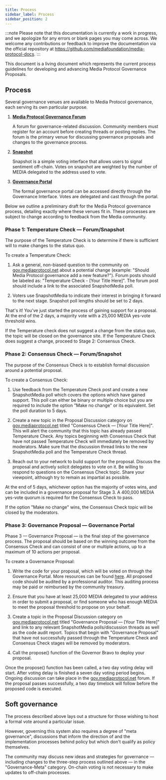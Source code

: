 ```yaml
---
title: Process
sidebar_label: Process
sidebar_position: 2
---
```


:::note
Please note that this documentation is currently a work in progress, and we apologize for any errors or blank pages you may come across. We welcome any contributions or feedback to improve the documentation via the official repository at https://github.com/mediafoundation/media-protocol-docs.
:::

This document is a living document which represents the current process guidelines for developing and advancing Media Protocol Governance Proposals.

## Process

Several governance venues are available to Media Protocol governance, each serving its own particular purpose.

1. [**Media Protocol Governance Forum**](https://gov.mediaprotocol.net/)

    A forum for governance-related discussion. Community members must register for an account before creating threads or posting replies. The forum is the primary venue for discussing governance proposals and changes to the governance process.

2. [**Snapshot**](https://snapshot.org/#/mediaprotocol.eth)

    Snapshot is a simple voting interface that allows users to signal sentiment off-chain. Votes on snapshot are weighted by the number of MEDIA delegated to the address used to vote.

3. [**Governance Portal**](https://www.mediaprotocol.net/)

    The formal governance portal can be accessed directly through the Governance Interface. Votes are delegated and cast through the portal.

Below we outline a preliminary draft for the Media Protocol governance process, detailing exactly where these venues fit in. These processes are subject to change according to feedback from the Media community.

### Phase 1: Temperature Check — Forum/Snapshot

The purpose of the Temperature Check is to determine if there is sufficient will to make changes to the status quo.

To create a Temperature Check:

1. Ask a general, non-biased question to the community on [gov.mediaprotocol.net](https://gov.mediaprotocol.net/) about a potential change (example: "Should Media Protocol governance add a new feature?"). Forum posts should be labeled as: "Temperature Check - [Your Title Here]". The forum post should include a link to the associated SnapshotMedia poll.

1. Voters use SnapshotMedia to indicate their interest in bringing it forward to the next stage. Snapshot poll lengths should be set to 2 days.

That's it! You've just started the process of gaining support for a proposal. At the end of the 2 days, a majority vote with a 25,000 MEDIA yes-vote threshold wins.

If the Temperature check does not suggest a change from the status quo, the topic will be closed on the governance site. If the Temperature Check does suggest a change, proceed to Stage 2: Consensus Check.

### Phase 2: Consensus Check — Forum/Snapshot

The purpose of the Consensus Check is to establish formal discussion around a potential proposal.

To create a Consensus Check:

1. Use feedback from the Temperature Check post and create a new SnapshotMedia poll which covers the options which have gained support. This poll can either be binary or multiple choice but you are required to include the option "Make no change" or its equivalent. Set the poll duration to 5 days.

1. Create a new topic in the Proposal Discussion category on [gov.mediaprotocol.net](https://gov.mediaprotocol.net/) titled "Consensus Check — [Your Title Here]". This will alert the community that this topic has already passed Temperature Check. Any topics beginning with Consensus Check that have not passed Temperature Check will immediately be removed by moderators. Make sure that the discussion thread links to the new SnapshotMedia poll and the Temperature Check thread.

1. Reach out to your network to build support for the proposal. Discuss the proposal and actively solicit delegates to vote on it. Be willing to respond to questions on the Consensus Check topic. Share your viewpoint, although try to remain as impartial as possible.

At the end of 5 days, whichever option has the majority of votes wins, and can be included in a governance proposal for Stage 3. A 400,000 MEDIA yes-vote quorum is required for the Consensus Check to pass.

If the option "Make no change" wins, the Consensus Check topic will be closed by the moderators.

### Phase 3: Governance Proposal — Governance Portal

Phase 3 — Governance Proposal — is the final step of the governance process. The proposal should be based on the winning outcome from the Consensus Check and can consist of one or multiple actions, up to a maximum of 10 actions per proposal.

To create a Governance Proposal:

1. Write the code for your proposal, which will be voted on through the Governance Portal. More resources can be found [here](https://compound.finance/docs/governance#propose). All proposed code should be audited by a professional auditor. This auditing process may be paid or reimbursed by the community treasury.

1. Ensure that you have at least 25,000 MEDIA delegated to your address in order to submit a proposal, or find someone who has enough MEDIA to meet the proposal threshold to propose on your behalf.

1. Create a topic in the Proposal Discussion category on [gov.mediaprotocol.net](https://gov.mediaprotocol.net/) titled "Governance Proposal — [Your Title Here]" and link to any relevant SnapshotMedia polls/discussion threads as well as the code audit report. Topics that begin with "Governance Proposal" that have not successfully passed through the Temperature Check and Consensus Check stages will be removed by moderators.

1. Call the propose() function of the Governor Bravo to deploy your proposal.

Once the propose() function has been called, a two day voting delay will start. After voting delay is finished a seven day voting period begins. Ongoing discussion can take place in the [gov.mediaprotocol.net](https://gov.mediaprotocol.net/) forum. If the proposal passes successfully, a two day timelock will follow before the proposed code is executed.

## Soft governance

The process described above lays out a structure for those wishing to host a formal vote around a particular issue.

However, governing this system also requires a degree of "meta governance", discussions that inform the direction of and the implementation processes behind policy but which don't qualify as policy themselves.

The community may discuss new ideas and strategies for governance — including changes to the three-step process outlined above — in the "Governance-Meta" category. On-chain voting is not necessary to make updates to off-chain processes.
